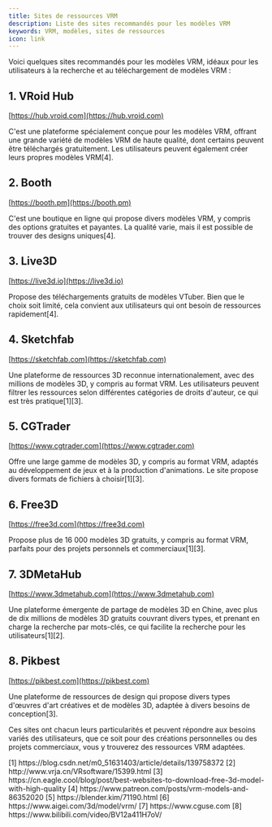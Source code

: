 ```yaml
---
title: Sites de ressources VRM
description: Liste des sites recommandés pour les modèles VRM
keywords: VRM, modèles, sites de ressources
icon: link
---
```


Voici quelques sites recommandés pour les modèles VRM, idéaux pour les utilisateurs à la recherche et au téléchargement de modèles VRM :

## 1. VRoid Hub

[https://hub.vroid.com](https://hub.vroid.com)

C'est une plateforme spécialement conçue pour les modèles VRM, offrant une grande variété de modèles VRM de haute qualité, dont certains peuvent être téléchargés gratuitement. Les utilisateurs peuvent également créer leurs propres modèles VRM\[4\].

## 2. Booth

[https://booth.pm](https://booth.pm)

C'est une boutique en ligne qui propose divers modèles VRM, y compris des options gratuites et payantes. La qualité varie, mais il est possible de trouver des designs uniques\[4\].

## 3. Live3D

[https://live3d.io](https://live3d.io)

Propose des téléchargements gratuits de modèles VTuber. Bien que le choix soit limité, cela convient aux utilisateurs qui ont besoin de ressources rapidement\[4\].

## 4. Sketchfab

[https://sketchfab.com](https://sketchfab.com)

Une plateforme de ressources 3D reconnue internationalement, avec des millions de modèles 3D, y compris au format VRM. Les utilisateurs peuvent filtrer les ressources selon différentes catégories de droits d'auteur, ce qui est très pratique\[1\][3\].

## 5. CGTrader

[https://www.cgtrader.com](https://www.cgtrader.com)

Offre une large gamme de modèles 3D, y compris au format VRM, adaptés au développement de jeux et à la production d'animations. Le site propose divers formats de fichiers à choisir\[1\][3\].

## 6. Free3D

[https://free3d.com](https://free3d.com)

Propose plus de 16 000 modèles 3D gratuits, y compris au format VRM, parfaits pour des projets personnels et commerciaux\[1\][3\].

## 7. 3DMetaHub

[https://www.3dmetahub.com](https://www.3dmetahub.com)

Une plateforme émergente de partage de modèles 3D en Chine, avec plus de dix millions de modèles 3D gratuits couvrant divers types, et prenant en charge la recherche par mots-clés, ce qui facilite la recherche pour les utilisateurs\[1\][2\].

## 8. Pikbest

[https://pikbest.com](https://pikbest.com)

Une plateforme de ressources de design qui propose divers types d'œuvres d'art créatives et de modèles 3D, adaptée à divers besoins de conception\[3\].

Ces sites ont chacun leurs particularités et peuvent répondre aux besoins variés des utilisateurs, que ce soit pour des créations personnelles ou des projets commerciaux, vous y trouverez des ressources VRM adaptées.

<Accordion title="Références">
  [1] https://blog.csdn.net/m0_51631403/article/details/139758372  
  [2] http://www.vrja.cn/VRsoftware/15399.html  
  [3] https://cn.eagle.cool/blog/post/best-websites-to-download-free-3d-model-with-high-quality  
  [4] https://www.patreon.com/posts/vrm-models-and-86352020  
  [5] https://blender.kim/71190.html  
  [6] https://www.aigei.com/3d/model/vrm/  
  [7] https://www.cguse.com  
  [8] https://www.bilibili.com/video/BV12a411H7oV/
</Accordion>

